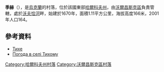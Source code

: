 {{coord|50|18|28|N|37|0|49|E|scale:100000_region:UA|display=title}}

'''季赫'''（{{lang-uk|Тихе}}），是[[烏克蘭|烏克蘭]]的村落，位於該國東部[[哈爾科夫州|哈爾科夫州]]，由[[沃爾昌斯克區|沃爾昌斯克區]]負責管轄，處於[[沃夫恰河_(北頓涅茨河支流)|沃夫恰河]]畔，始建於1670年，面積1.11平方公里，海拔高度166米，2001年人口164。

==參考資料==
* [http://gska2.rada.gov.ua/pls/z7502/A005?rdat1=09.01.2009&rf7571=32742 Тихе]{{dead link|date=2017年12月 |bot=InternetArchiveBot |fix-attempted=yes }}
* [http://weather.in.ua/ua/har'kovskaja/26153 Погода в селі Тихому]{{Wayback|url=http://weather.in.ua/ua/har%27kovskaja/26153 |date=20160323040029 }}

{{DEFAULTSORT:Тихе}}
[[Category:哈爾科夫州村落|Category:哈爾科夫州村落]]
[[Category:沃爾昌斯克區村落|Category:沃爾昌斯克區村落]]


{{Kharkiv-geo-stub}}